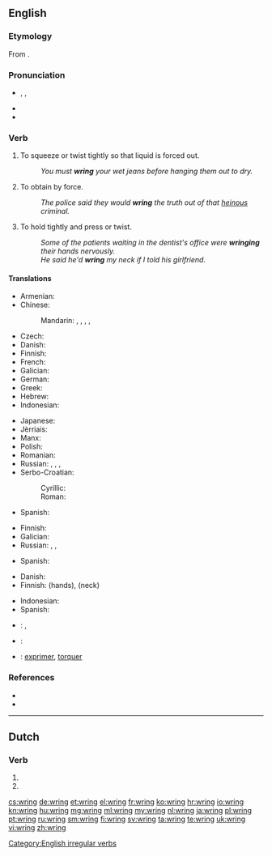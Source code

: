 ==English==

===Etymology===
From {{etyl|ang}} {{term|wringan|lang=ang}}.

===Pronunciation===
* {{enPR|rĭng}}, {{IPA|/ɹɪŋ/}}, {{X-SAMPA|/rIN/}}
* {{homophones|ring|lang=en}}
* {{rhymes|ɪŋ}}

===Verb===
{{en-verb|wrings|wringing|'''[[wrang]]''' or '''[[wrung]]'''|wrung}}

# To squeeze or twist tightly so that liquid is forced out.
#: ''You must '''wring''' your wet jeans before hanging them out to dry.''
# To obtain by force.
#: ''The police said they would '''wring''' the truth out of that [[heinous]] criminal.''
# To hold tightly and press or twist.
#: ''Some of the patients waiting in the dentist's office were '''wringing''' their hands nervously.''
#: ''He said he'd '''wring''' my neck if I told his girlfriend.''

====Translations====
{{trans-top|to squeeze or twist tightly so that liquid is forced out}}
* Armenian: {{t-|hy|քամել|tr=k'amel}}
* Chinese:
*: Mandarin: {{t|cmn|擰|sc=Hani}}, {{t|cmn|拧|tr=níng|sc=Hani}}, {{t|cmn|絞|sc=Hani}}, {{t|cmn|绞|tr=jiǎo|sc=Hani}}, {{t|cmn|扭|tr=niǔ|sc=Hani}}
* Czech: {{t-|cs|ždímat}}
* Danish: {{t-|da|vride}}
* Finnish: {{t+|fi|vääntää}}
* French: {{t+|fr|essorer}}
* Galician: {{t-|gl|espremer}}
* German: {{t+|de|wringen}}
* Greek: {{t+|el|στείβω}}
* Hebrew: {{t-|he|סחט|tr=sakhát}}
* Indonesian: {{t+|id|peras}}
{{trans-mid}}
* Japanese: {{t-|ja|絞る|tr=しぼる, jimoru|sc=Jpan}}
* Jèrriais: {{tø|roa-jer|teurtre}}
* Manx: {{t|gv|faast}}
* Polish: {{t-|pl|wykręcać}}
* Romanian: {{t-|ro|stoarce}}
* Russian: {{t+|ru|выжимать|sc=Cyrl|alt=выжима́ть|tr=vyžimátʹ}} {{impf}}, {{t+|ru|выжать|sc=Cyrl|alt=вы́жать|tr=výžatʹ}} {{pf.}}, {{t-|ru|выкручивать|tr=vykrúčivatʼ|sc=Cyrl}} {{impf}}, {{t+|ru|выкрутить|tr=výkrutitʼ|sc=Cyrl}} {{pf.}}
* Serbo-Croatian:
*: Cyrillic: {{t-|sh|исциједити}}
*: Roman: {{t-|sh|iscijediti}}
* Spanish: {{t-|es|exprimir}}
{{trans-bottom}}

{{trans-top|to obtain by force}}
* Finnish: {{t+|fi|puristaa}}
* Galician: {{t-|gl|espremer}}
* Russian: {{t+|ru|выжимать|tr=vyžimátʼ|sc=Cyrl}} {{impf}}, {{t+|ru|выжать|tr=výžatʼ|sc=Cyrl}} {{pf.}}, {{t+|ru|вымогать|tr=vymogátʼ|sc=Cyrl}} {{impf}}
{{trans-mid}}
* Spanish: {{t-|es|exprimir}}
{{trans-bottom}}

{{trans-top|to hold tightly and press or twist}}
* Danish: {{t-|da|vride}}
* Finnish: {{t+|fi|väännellä}} (hands), {{t+|fi|vääntää}} {{t-|fi|niskat nurin}} (neck)
{{trans-mid}}
* Indonesian: {{t+|id|remas}}
* Spanish: {{t-|es|retorcer}}
{{trans-bottom}}

{{checktrans-top}}
* {{ttbc|nl}}: {{t+|nl|wringen}}, {{t+|nl|uitwringen}}
* {{ttbc|fr}}: {{t+|fr|tordre}}
* {{ttbc|ia}}: [[exprimer]], [[torquer]]
{{trans-bottom}}

===References===
* {{R:Century 1911}}
* {{R:Webster 1913}}

[[Category:English irregular verbs]]

----

==Dutch==

===Verb===
{{head|nl}}

# {{nl-verb-form|p=1|n=sg|t=pres|m=ind|wringen}}
# {{nl-verb-form|m=imp|wringen}}

[[cs:wring]]
[[de:wring]]
[[et:wring]]
[[el:wring]]
[[fr:wring]]
[[ko:wring]]
[[hr:wring]]
[[io:wring]]
[[kn:wring]]
[[hu:wring]]
[[mg:wring]]
[[ml:wring]]
[[my:wring]]
[[nl:wring]]
[[ja:wring]]
[[pl:wring]]
[[pt:wring]]
[[ru:wring]]
[[sm:wring]]
[[fi:wring]]
[[sv:wring]]
[[ta:wring]]
[[te:wring]]
[[uk:wring]]
[[vi:wring]]
[[zh:wring]]